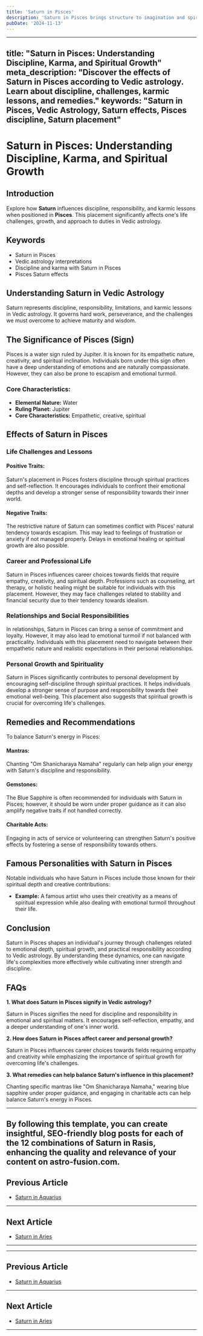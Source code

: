 ```yaml
---
title: 'Saturn in Pisces'
description: 'Saturn in Pisces brings structure to imagination and spirituality. Individuals may face challenges in defining boundaries but can develop deep compassion and practical spirituality.'
pubDate: '2024-11-13'
---
```


--- 
title: "Saturn in Pisces: Understanding Discipline, Karma, and Spiritual Growth"
meta_description: "Discover the effects of Saturn in Pisces according to Vedic astrology. Learn about discipline, challenges, karmic lessons, and remedies."
keywords: "Saturn in Pisces, Vedic Astrology, Saturn effects, Pisces discipline, Saturn placement"
---

# Saturn in Pisces: Understanding Discipline, Karma, and Spiritual Growth

## Introduction

Explore how **Saturn** influences discipline, responsibility, and karmic lessons when positioned in **Pisces**. This placement significantly affects one's life challenges, growth, and approach to duties in Vedic astrology.

## Keywords

- Saturn in Pisces
- Vedic astrology interpretations
- Discipline and karma with Saturn in Pisces
- Pisces Saturn effects

## Understanding Saturn in Vedic Astrology

Saturn represents discipline, responsibility, limitations, and karmic lessons in Vedic astrology. It governs hard work, perseverance, and the challenges we must overcome to achieve maturity and wisdom.

## The Significance of Pisces (Sign)

Pisces is a water sign ruled by Jupiter. It is known for its empathetic nature, creativity, and spiritual inclination. Individuals born under this sign often have a deep understanding of emotions and are naturally compassionate. However, they can also be prone to escapism and emotional turmoil.

### Core Characteristics:
- **Elemental Nature:** Water
- **Ruling Planet:** Jupiter
- **Core Characteristics:** Empathetic, creative, spiritual

## Effects of Saturn in Pisces

### Life Challenges and Lessons

#### Positive Traits:
Saturn's placement in Pisces fosters discipline through spiritual practices and self-reflection. It encourages individuals to confront their emotional depths and develop a stronger sense of responsibility towards their inner world.

#### Negative Traits:
The restrictive nature of Saturn can sometimes conflict with Pisces' natural tendency towards escapism. This may lead to feelings of frustration or anxiety if not managed properly. Delays in emotional healing or spiritual growth are also possible.

### Career and Professional Life

Saturn in Pisces influences career choices towards fields that require empathy, creativity, and spiritual depth. Professions such as counseling, art therapy, or holistic healing might be suitable for individuals with this placement. However, they may face challenges related to stability and financial security due to their tendency towards idealism.

### Relationships and Social Responsibilities

In relationships, Saturn in Pisces can bring a sense of commitment and loyalty. However, it may also lead to emotional turmoil if not balanced with practicality. Individuals with this placement need to navigate between their empathetic nature and realistic expectations in their personal relationships.

### Personal Growth and Spirituality

Saturn in Pisces significantly contributes to personal development by encouraging self-discipline through spiritual practices. It helps individuals develop a stronger sense of purpose and responsibility towards their emotional well-being. This placement also suggests that spiritual growth is crucial for overcoming life's challenges.

## Remedies and Recommendations

To balance Saturn's energy in Pisces:

#### Mantras:
Chanting "Om Shanicharaya Namaha" regularly can help align your energy with Saturn's discipline and responsibility.

#### Gemstones:
The Blue Sapphire is often recommended for individuals with Saturn in Pisces; however, it should be worn under proper guidance as it can also amplify negative traits if not handled correctly.

#### Charitable Acts:
Engaging in acts of service or volunteering can strengthen Saturn's positive effects by fostering a sense of responsibility towards others.

## Famous Personalities with Saturn in Pisces

Notable individuals who have Saturn in Pisces include those known for their spiritual depth and creative contributions:

- **Example:** A famous artist who uses their creativity as a means of spiritual expression while also dealing with emotional turmoil throughout their life.

## Conclusion

Saturn in Pisces shapes an individual's journey through challenges related to emotional depth, spiritual growth, and practical responsibility according to Vedic astrology. By understanding these dynamics, one can navigate life's complexities more effectively while cultivating inner strength and discipline.

## FAQs

**1. What does Saturn in Pisces signify in Vedic astrology?**

Saturn in Pisces signifies the need for discipline and responsibility in emotional and spiritual matters. It encourages self-reflection, empathy, and a deeper understanding of one's inner world.

**2. How does Saturn in Pisces affect career and personal growth?**

Saturn in Pisces influences career choices towards fields requiring empathy and creativity while emphasizing the importance of spiritual growth for overcoming life's challenges.

**3. What remedies can help balance Saturn's influence in this placement?**

Chanting specific mantras like "Om Shanicharaya Namaha," wearing blue sapphire under proper guidance, and engaging in charitable acts can help balance Saturn's energy in Pisces.

---

By following this template, you can create insightful, SEO-friendly blog posts for each of the 12 combinations of Saturn in Rasis, enhancing the quality and relevance of your content on **astro-fusion.com**.
---

## Previous Article
- [Saturn in Aquarius](/blogs-md/0807_Saturn_in_Rashi/080711_Saturn_in_Aquarius.mdx)

---

## Next Article
- [Saturn in Aries](/blogs-md/0807_Saturn_in_Rashi/080701_Saturn_in_Aries.mdx)

---
---

## Previous Article
- [Saturn in Aquarius](080711_Saturn_in_Aquarius.mdx)

---

## Next Article
- [Saturn in Aries](080701_Saturn_in_Aries.mdx)

---
